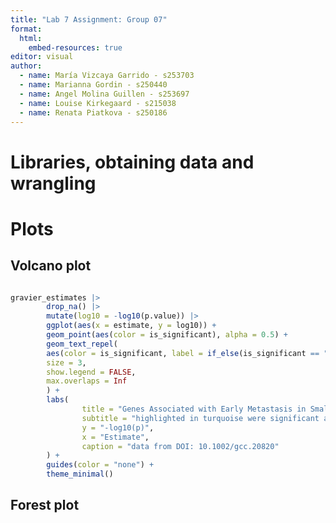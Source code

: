 ```yaml
---
title: "Lab 7 Assignment: Group 07"
format:
  html:
    embed-resources: true
editor: visual
author:
  - name: María Vizcaya Garrido - s253703
  - name: Marianna Gordin - s250440
  - name: Angel Molina Guillen - s253697
  - name: Louise Kirkegaard - s215038
  - name: Renata Piatkova - s250186
---
```


# Libraries, obtaining data and wrangling

# Plots

## Volcano plot

```{}
```

```r
gravier_estimates |> 
        drop_na() |> 
        mutate(log10 = -log10(p.value)) |> 
        ggplot(aes(x = estimate, y = log10)) +
        geom_point(aes(color = is_significant), alpha = 0.5) +
        geom_text_repel(
        aes(color = is_significant, label = if_else(is_significant == "yes", gene, NA_character_)),
        size = 3,
        show.legend = FALSE,
        max.overlaps = Inf
        ) +
        labs(
                title = "Genes Associated with Early Metastasis in Small Node-Negative Breast Carcinoma",
                subtitle = "highlighted in turquoise were significant after multiple testing correction",
                y = "-log10(p)",
                x = "Estimate",
                caption = "data from DOI: 10.1002/gcc.20820"
        ) +
        guides(color = "none") +
        theme_minimal()
```

## Forest plot
